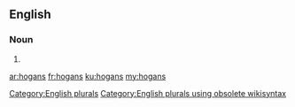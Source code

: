 ==English==

===Noun===
{{head|en}}

# {{plural of|hogan}}

[[Category:English plurals]][[Category:English plurals using obsolete wikisyntax]]

[[ar:hogans]]
[[fr:hogans]]
[[ku:hogans]]
[[my:hogans]]